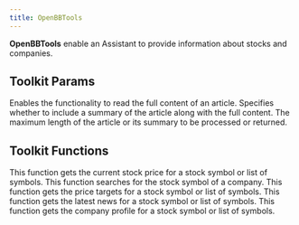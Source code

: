 ```yaml
---
title: OpenBBTools
---
```


**OpenBBTools** enable an Assistant to provide information about stocks and companies.

## Toolkit Params

<ResponseField name="read_article" type="bool" default="True">
  Enables the functionality to read the full content of an article.
</ResponseField>
<ResponseField name="include_summary" type="bool" default="False">
  Specifies whether to include a summary of the article along with the full
  content.
</ResponseField>
<ResponseField name="article_length" type="int">
  The maximum length of the article or its summary to be processed or returned.
</ResponseField>

## Toolkit Functions

<ResponseField name="get_stock_price">
  This function gets the current stock price for a stock symbol or list of
  symbols.
</ResponseField>
<ResponseField name="search_company_symbol">
  This function searches for the stock symbol of a company.
</ResponseField>
<ResponseField name="get_price_targets">
  This function gets the price targets for a stock symbol or list of symbols.
</ResponseField>
<ResponseField name="get_company_news">
  This function gets the latest news for a stock symbol or list of symbols.
</ResponseField>
<ResponseField name="get_company_profile">
  This function gets the company profile for a stock symbol or list of symbols.
</ResponseField>
